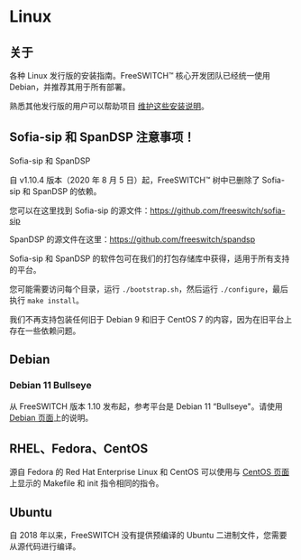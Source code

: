 # Linux

## 关于

各种 Linux 发行版的安装指南。FreeSWITCH™ 核心开发团队已经统一使用 Debian，并推荐其用于所有部署。

熟悉其他发行版的用户可以帮助项目 [维护这些安装说明](/confluence/pages/createpage.action?spaceKey=FREESWITCH&title=Corrections&linkCreation=true&fromPageId=1048805)。

## **Sofia-sip 和 SpanDSP 注意事项！**

Sofia-sip 和 SpanDSP

自 v1.10.4 版本（2020 年 8 月 5 日）起，FreeSWITCH™ 树中已删除了 Sofia-sip 和 SpanDSP 的依赖。

您可以在这里找到 Sofia-sip 的源文件：<https://github.com/freeswitch/sofia-sip>

SpanDSP 的源文件在这里：<https://github.com/freeswitch/spandsp>

Sofia-sip 和 SpanDSP 的软件包可在我们的打包存储库中获得，适用于所有支持的平台。

您可能需要访问每个目录，运行 `./bootstrap.sh`，然后运行 `./configure`，最后执行 `make install`。

我们不再支持包装任何旧于 Debian 9 和旧于 CentOS 7 的内容，因为在旧平台上存在一些依赖问题。

## Debian

### Debian 11 Bullseye

从 FreeSWITCH 版本 1.10 发布起，参考平台是 Debian 11 “Bullseye"。请使用[Debian 页面](./Debian_67240088.mdx#about)上的说明。

## RHEL、Fedora、CentOS

源自 Fedora 的 Red Hat Enterprise Linux 和 CentOS 可以使用与 [CentOS 页面](./CentOS-7-and-RHEL-7_10289546.mdx#about)上显示的 Makefile 和 init 指令相同的指令。

## Ubuntu

自 2018 年以来，FreeSWITCH 没有提供预编译的 Ubuntu 二进制文件，您需要从源代码进行编译。